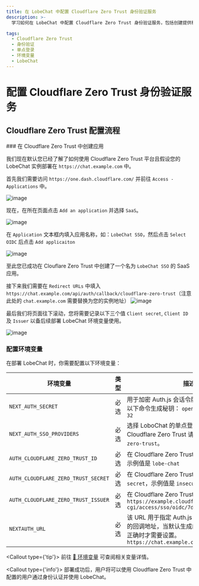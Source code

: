 ```yaml
---
title: 在 LobeChat 中配置 Cloudflare Zero Trust 身份验证服务
description: >-
  学习如何在 LobeChat 中配置 Cloudflare Zero Trust 身份验证服务，包括创建提供程序、配置环境变量和部署 LobeChat。详细步骤和必要环境变量设置。

tags:
  - Cloudflare Zero Trust
  - 身份验证
  - 单点登录
  - 环境变量
  - LobeChat
---
```


# 配置 Cloudflare Zero Trust 身份验证服务

## Cloudflare Zero Trust 配置流程

<Steps>
  ### 在 Cloudflare Zero Trust 中创建应用

  我们现在默认您已经了解了如何使用 Cloudflare Zero Trust 平台且假设您的 LobeChat 实例部署在 `https://chat.example.com` 中。

  首先我们需要访问 `https://one.dash.cloudflare.com/` 并前往 `Access - Applications` 中。

  ![image](https://github.com/user-attachments/assets/4d671a7c-5d94-4c4b-b4fd-71a5a0e9d227)

  现在，在所在页面点击 `Add an application` 并选择 `SaaS`。

  ![image](https://github.com/user-attachments/assets/3da4c8c4-88c6-40a9-8005-6a0a44aa3b1f)

  在 `Application` 文本框内填入应用名称，如：`LobeChat SSO`，然后点击 `Select OIDC` 后点击 `Add applicaiton`

  ![image](https://github.com/user-attachments/assets/16cd9aef-c87b-48a4-95c0-b666082e7515)

  至此您已成功在 Clouflare Zero Trust 中创建了一个名为 `LobeChat SSO` 的 SaaS 应用。

  接下来我们需要在 `Redirect URLs` 中填入 `https://chat.example.com/api/auth/callback/cloudflare-zero-trust`（注意此处的 `chat.example.com` 需要替换为您的实例地址） ![image](https://github.com/user-attachments/assets/433fdce4-0af5-417f-b80d-163c2d4f02f6)

  最后我们将页面往下滚动，您将需要记录以下三个值 `Client secret`, `Client ID` 及 `Issuer` 以备后续部署 LobeChat 环境变量使用。

  ![image](https://github.com/user-attachments/assets/2dd3cde5-fa0d-4f52-b82b-28d9e89379a0)

  ### 配置环境变量

  在部署 LobeChat 时，你需要配置以下环境变量：

  | 环境变量                                | 类型 | 描述                                                                                                           |
  | ----------------------------------- | -- | ------------------------------------------------------------------------------------------------------------ |
  | `NEXT_AUTH_SECRET`                  | 必选 | 用于加密 Auth.js 会话令牌的密钥。您可以使用以下命令生成秘钥： `openssl rand -base64 32`                                                |
  | `NEXT_AUTH_SSO_PROVIDERS`           | 必选 | 选择 LoboChat 的单点登录提供商。使用 Cloudflare Zero Trust 请填写 `cloudflare-zero-trust`。                                   |
  | `AUTH_CLOUDFLARE_ZERO_TRUST_ID`     | 必选 | 在 Cloudflare Zero Trust 生成的 `Client ID`，示例值是 `lobe-chat`                                                     |
  | `AUTH_CLOUDFLARE_ZERO_TRUST_SECRET` | 必选 | 在 Cloudflare Zero Trust 生成的 `Client secret`，示例值是 `insecure_secret`                                           |
  | `AUTH_CLOUDFLARE_ZERO_TRUST_ISSUER` | 必选 | 在 Cloudflare Zero Trust 生成的 `Issuer`，例如 `https://example.cloudflareaccess.com/cdn-cgi/access/sso/oidc/7db0f` |
  | `NEXTAUTH_URL`                      | 必选 | 该 URL 用于指定 Auth.js 在执行 OAuth 验证时的回调地址，当默认生成的重定向地址发生不正确时才需要设置。`https://chat.example.com/api/auth`             |

  <Callout type={'tip'}>
    前往 [📘 环境变量](/zh/docs/self-hosting/environment-variable#Cloudflare%20Zero%20Trust) 可查阅相关变量详情。
  </Callout>
</Steps>

<Callout type={'info'}>
  部署成功后，用户将可以使用 Cloudflare Zero Trust 中配置的用户通过身份认证并使用 LobeChat。
</Callout>

